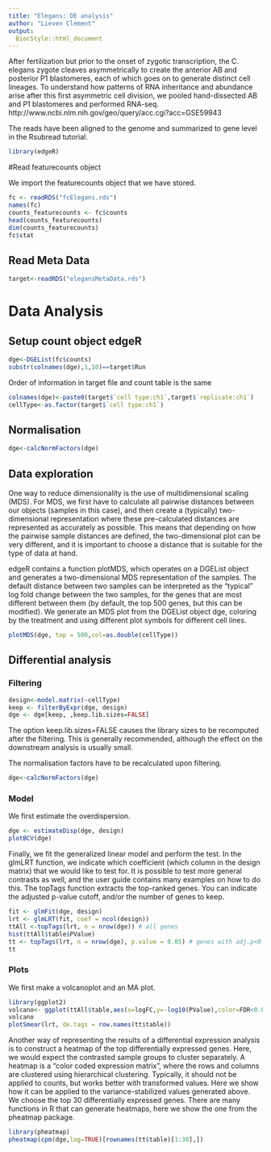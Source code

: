 ```yaml
---
title: "Elegans: DE analysis"
author: "Lieven Clement"
output:
  BiocStyle::html_document
---
```


After fertilization but prior to the onset of zygotic transcription, the C. elegans zygote cleaves asymmetrically to create the anterior AB and posterior P1 blastomeres, each of which goes on to generate distinct cell lineages. To understand how patterns of RNA inheritance and abundance arise after this first asymmetric cell division, we pooled hand-dissected AB and P1 blastomeres and performed RNA-seq. 
http://www.ncbi.nlm.nih.gov/geo/query/acc.cgi?acc=GSE59943

The reads have been aligned to the genome and summarized to gene level in the Rsubread tutorial. 

```r
library(edgeR)
```

#Read featurecounts object

We import the featurecounts object that we have stored. 

```r
fc <- readRDS("fcElegans.rds")
names(fc)
counts_featurecounts <- fc$counts
head(counts_featurecounts)
dim(counts_featurecounts)
fc$stat
```

## Read Meta Data

```r
target<-readRDS("elegansMetaData.rds")
```

# Data Analysis
## Setup count object edgeR

```r
dge<-DGEList(fc$counts)
substr(colnames(dge),1,10)==target$Run
```

Order of information in target file and count table is the same

```r
colnames(dge)<-paste0(target$`cell type:ch1`,target$`replicate:ch1`)
cellType<-as.factor(target$`cell type:ch1`)
```

## Normalisation
```r
dge<-calcNormFactors(dge)
```




## Data exploration 

One way to reduce dimensionality is the use of multidimensional scaling (MDS). For MDS, we first have to calculate all pairwise distances between our objects (samples in this case), and then create a (typically) two-dimensional representation where these pre-calculated distances are represented as accurately as possible. This means that depending on how the pairwise sample distances are defined, the two-dimensional plot can be very different, and it is important to choose a distance that is suitable for the type of data at hand.

edgeR contains a function plotMDS, which operates on a DGEList object and generates a two-dimensional MDS representation of the samples. The default distance between two samples can be interpreted as the "typical" log fold change between the two samples, for the genes that are most different between them (by default, the top 500 genes, but this can be modified). We generate an MDS plot from the DGEList object dge, coloring by the treatment and using different plot symbols for different cell lines.

```r
plotMDS(dge, top = 500,col=as.double(cellType))
```




## Differential analysis

### Filtering
```r
design<-model.matrix(~cellType)
keep <- filterByExpr(dge, design)
dge <- dge[keep, ,keep.lib.sizes=FALSE]
```

The option keep.lib.sizes=FALSE causes the library sizes to be recomputed after the filtering. This is generally recommended, although the effect on the downstream analysis is usually small.

The normalisation factors have to be recalculated upon filtering.

```r
dge<-calcNormFactors(dge)
```

### Model

We first estimate the overdispersion. 

```r
dge <- estimateDisp(dge, design)
plotBCV(dge)
```


Finally, we fit the generalized linear model and perform the test. In the glmLRT function, we indicate which coefficient (which column in the design matrix) that we would like to test for. It is possible to test more general contrasts as well, and the user guide contains many examples on how to do this. The topTags function extracts the top-ranked genes. You can indicate the adjusted p-value cutoff, and/or the number of genes to keep.

```r
fit <- glmFit(dge, design)
lrt <- glmLRT(fit, coef = ncol(design))
ttAll <-topTags(lrt, n = nrow(dge)) # all genes
hist(ttAll$table$PValue)
tt <- topTags(lrt, n = nrow(dge), p.value = 0.05) # genes with adj.p<0.05
tt
```

### Plots

We first make a volcanoplot and an MA plot.

```r
library(ggplot2)
volcano<- ggplot(ttAll$table,aes(x=logFC,y=-log10(PValue),color=FDR<0.05)) + geom_point() + scale_color_manual(values=c("black","red"))
volcano
plotSmear(lrt, de.tags = row.names(tt$table))
```

Another way of representing the results of a differential expression analysis is to construct a heatmap of the top differentially expressed genes. Here, we would expect the contrasted sample groups to cluster separately. A heatmap is a "color coded expression matrix", where the rows and columns are clustered using hierarchical clustering. Typically, it should not be applied to counts, but works better with transformed values. Here we show how it can be applied to the variance-stabilized values generated above. We choose the top 30 differentially expressed genes. There are many functions in R that can generate heatmaps, here we show the one from the pheatmap package.

```r
library(pheatmap)
pheatmap(cpm(dge,log=TRUE)[rownames(tt$table)[1:30],])
```
